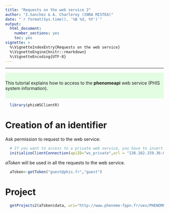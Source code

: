 ```yaml
---
title: "Requests on the web service 2"
author: "I.Sanchez & A. Charleroy (INRA MISTEA)"
date: "`r format(Sys.time(), '%B %d, %Y')`"
output:
  html_document:
    number_sections: yes
    toc: yes
vignette: >
  %\VignetteIndexEntry{Requests on the web service}
  %\VignetteEngine{knitr::rmarkdown}
  %\VignetteEncoding{UTF-8}
---
```


<!---
Program  : introWS2.Rmd
Author   : I.Sanchez (MISTEA)
Objective: a vignette for phisWSClientR library
           an introduction to requesting the phenomeapi (phis web service) WS2
Creation : 24/01/2019
Update   : 24/01/2019
-->

***

<div style="background-color:rgba(0, 255, 0,0.1); text-align:left; vertical-align: center; padding:10px 0;">
This tutorial explains how to access to the **phenomeapi** web service (PHIS system information).
</div>


```r
  library(phisWSClientR)
```

# Creation of an identifier
Ask permission to request to the web service:

```r
  # If you want to access to a private web service, you have to insert the address of the WS and the port
  initializeClientConnection(apiID="ws_private",url = "138.102.159.36:8080/uesAPI/rest/")
```

*aToken* will be used in all the requests to the web service.

```r
  aToken<-getToken("guest@phis.fr","guest")
```

# Project

```r
  getProjects2(aToken$data, uri="http://www.phenome-fppn.fr/ues/PHENOME-FPPN")
```


